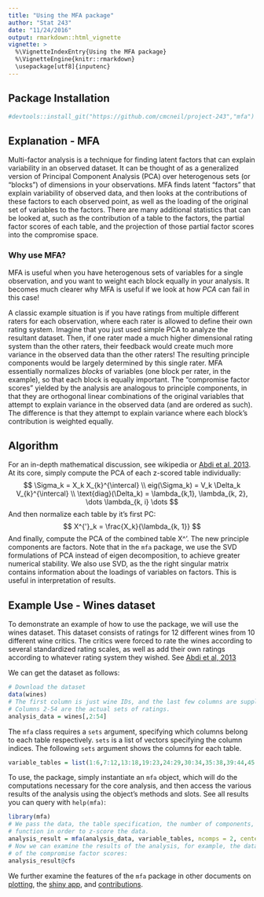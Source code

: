 ```yaml
---
title: "Using the MFA package"
author: "Stat 243"
date: "11/24/2016"
output: rmarkdown::html_vignette
vignette: >
  %\VignetteIndexEntry{Using the MFA package}
  %\VignetteEngine{knitr::rmarkdown}
  \usepackage[utf8]{inputenc}
---
```

## Package Installation
```r
#devtools::install_git("https://github.com/cmcneil/project-243","mfa")
```
## Explanation - MFA
Multi-factor analysis is a technique for finding latent factors that can explain variability in an observed dataset. It can be thought of as a generalized version of Principal Component Analysis (PCA) over heterogenous sets (or "blocks") of dimensions in your observations. MFA finds latent "factors" that explain variability of observed data, and then looks at the contributions of these factors to each observed point, as well as the loading of the original set of variables to the factors. There are many additional statistics that can be looked at, such as the contribution of a table to the factors, the partial factor scores of each table, and the projection of those partial factor scores into the compromise space.

### Why use MFA?
MFA is useful when you have heterogenous sets of variables for a single observation, and you want to weight each block equally in your analysis. It becomes much clearer why MFA is useful if we look at how *PCA* can fail in this case!

A classic example situation is if you have ratings from multiple different raters for each observation, where each rater is allowed to define their own rating system. Imagine that you just used simple PCA to analyze the resultant dataset. Then, if one rater made a much higher dimensional rating system than the other raters, their feedback would create much more variance in the observed data than the other raters! The resulting principle components would be largely determined by this single rater. MFA essentially normalizes *blocks* of variables (one block per rater, in the example), so that each block is equally important. The  "compromise factor scores" yielded by the analysis are analogous to principle components, in that they are orthogonal linear combinations of the original variables that attempt to explain variance in the observed data (and are ordered as such). The difference is that they attempt to explain variance where each block's contribution is weighted equally.

## Algorithm
For an in-depth mathematical discussion, see wikipedia or [Abdi et al, 2013](https://www.utdallas.edu/~herve/abdi-WiresCS-mfa-2013.pdf). At its core, simply compute the PCA of each z-scored table individually:
$$
\Sigma_k = X_k X_{k}^{\intercal} \\
eig(\Sigma_k) = V_k \Delta_k V_{k}^{\intercal} \\
\text{diag}(\Delta_k) = \lambda_{k,1}, \lambda_{k, 2}, \dots \lambda_{k, i} \dots
$$
And then normalize each table by it's first PC:
$$
X^{'}_k = \frac{X_k}{\lambda_{k, 1}}
$$
And finally, compute the PCA of the combined table X^'. The new principle components are factors. 
Note that in the `mfa` package, we use the SVD formulations of PCA instead of eigen decomposition, to achieve greater numerical stability. We also use SVD, as the the right singular matrix contains information about the loadings of variables on factors. This is useful in interpretation of results.

## Example Use - Wines dataset
To demonstrate an example of how to use the package, we will use the wines dataset. This dataset consists of ratings for 12 different wines from 10 different wine critics. The critics were forced to rate the wines according to several standardized rating scales, as well as add their own ratings according to whatever rating system they wished. See [Abdi et al, 2013](https://www.utdallas.edu/~herve/abdi-WiresCS-mfa-2013.pdf)

We can get the dataset as follows:
```r
# Download the dataset
data(wines)
# The first column is just wine IDs, and the last few columns are supplementary physical data.
# Columns 2-54 are the actual sets of ratings.
analysis_data = wines[,2:54]
```
The `mfa` class requires a `sets` argument, specifying which columns belong to each table respectively. `sets` is a list of vectors specifying the column indices. The following `sets` argument shows the columns for each table.
```r
variable_tables = list(1:6,7:12,13:18,19:23,24:29,30:34,35:38,39:44,45:49,50:53)
```

To use, the package, simply instantiate an `mfa` object, which will do the computations necessary for the core analysis, and then access the various results of the analysis using the object's methods and slots. See all results you can query with `help(mfa)`:
```r
library(mfa)
# We pass the data, the table specification, the number of components, and arguments to the `scale`
# function in order to z-score the data.
analysis_result = mfa(analysis_data, variable_tables, ncomps = 2, center = TRUE, scale = TRUE)
# Now we can examine the results of the analysis, for example, the dataset in terms
# of the compromise factor scores:
analysis_result@cfs
```

We further examine the features of the `mfa` package in other documents on [plotting](), the [shiny app](), and [contributions]().